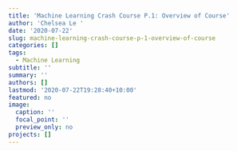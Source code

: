 ```yaml
---
title: 'Machine Learning Crash Course P.1: Overview of Course'
author: 'Chelsea Le '
date: '2020-07-22'
slug: machine-learning-crash-course-p-1-overview-of-course
categories: []
tags:
  - Machine Learning
subtitle: ''
summary: ''
authors: []
lastmod: '2020-07-22T19:28:40+10:00'
featured: no
image:
  caption: ''
  focal_point: ''
  preview_only: no
projects: []
---
```

